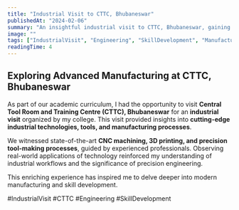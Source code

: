 ```yaml
---
title: "Industrial Visit to CTTC, Bhubaneswar"
publishedAt: "2024-02-06"
summary: "An insightful industrial visit to CTTC, Bhubaneswar, gaining hands-on exposure to advanced manufacturing technologies."
image: ""
tags: ["IndustrialVisit", "Engineering", "SkillDevelopment", "Manufacturing"]
readingTime: 4
---
```

## Exploring Advanced Manufacturing at CTTC, Bhubaneswar

As part of our academic curriculum, I had the opportunity to visit **Central Tool Room and Training Centre (CTTC), Bhubaneswar** for an **industrial visit** organized by my college. This visit provided insights into **cutting-edge industrial technologies, tools, and manufacturing processes**.

We witnessed state-of-the-art **CNC machining, 3D printing, and precision tool-making processes**, guided by experienced professionals. Observing real-world applications of technology reinforced my understanding of industrial workflows and the significance of precision engineering.

This enriching experience has inspired me to delve deeper into modern manufacturing and skill development.

#IndustrialVisit #CTTC #Engineering #SkillDevelopment
